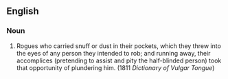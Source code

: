 ==English==
===Noun===
# {{vulgar}} Rogues who carried snuff or dust in their pockets, which they threw into the eyes of any person they intended to rob; and running away, their accomplices (pretending to assist and pity the half-blinded person) took that opportunity of plundering him. (1811 ''Dictionary of Vulgar Tongue'')
